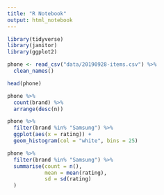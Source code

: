 ```yaml
---
title: "R Notebook"
output: html_notebook
---
```


```r
library(tidyverse)
library(janitor)
library(ggplot2)
```

```r
phone <- read_csv("data/20190928-items.csv") %>% 
  clean_names()
```

```r
head(phone)
```

```r
phone %>% 
  count(brand) %>%
  arrange(desc(n))
```

```r
phone %>% 
  filter(brand %in% "Samsung") %>% 
  ggplot(aes(x = rating)) +
  geom_histogram(col = "white", bins = 25)
```

```r
phone %>%
  filter(brand %in% "Samsung") %>%
  summarise(count = n(),
            mean = mean(rating),
            sd = sd(rating)
  )
```

